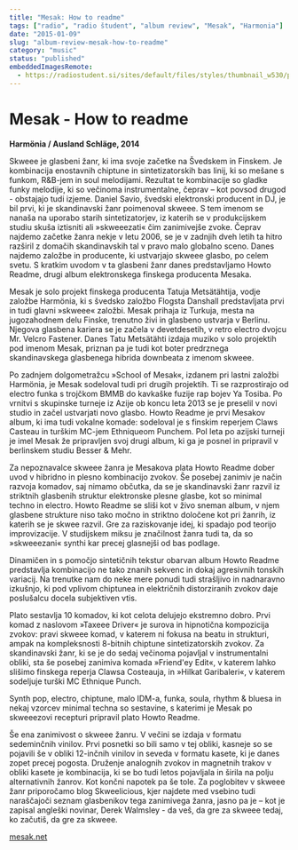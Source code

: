 ```yaml
---
title: "Mesak: How to readme"
tags: ["radio", "radio študent", "album review", "Mesak", "Harmonia"]
date: "2015-01-09"
slug: "album-review-mesak-how-to-readme"
category: "music"
status: "published"
embeddedImagesRemote:
  - https://radiostudent.si/sites/default/files/styles/thumbnail_w530/public/slike/2015-01-09-tolpa-bumov-mesak-howto-readme-36467.jpg
---
```



# Mesak - How to readme

**Harmönia / Ausland Schläge, 2014**

Skweee je glasbeni žanr, ki ima svoje začetke na Švedskem in Finskem. Je kombinacija enostavnih chiptune in sintetizatorskih bas linij, ki so mešane s funkom, R&B-jem in soul melodijami. Rezultat te kombinacije so gladke funky melodije, ki so večinoma instrumentalne, čeprav – kot povsod drugod - obstajajo tudi izjeme. Daniel Savio, švedski elektronski producent in DJ, je bil prvi, ki je skandinavski žanr poimenoval skweee. S tem imenom se nanaša na uporabo starih sintetizatorjev, iz katerih se v produkcijskem studiu skuša iztisniti ali »skweeezati« čim zanimivejše zvoke. Čeprav najdemo začetke žanra nekje v letu 2006, se je v zadnjih dveh letih ta hitro razširil z domačih skandinavskih tal v pravo malo globalno sceno. Danes najdemo založbe in producente, ki ustvarjajo skweee glasbo, po celem svetu. S kratkim uvodom v ta glasbeni žanr danes predstavljamo Howto Readme, drugi album elektronskega finskega producenta Mesaka.

Mesak je solo projekt finskega producenta Tatuja Metsätähtija, vodje založbe Harmönia, ki s švedsko založbo Flogsta Danshall predstavljata prvi in tudi glavni »skweee« založbi. Mesak prihaja iz Turkuja, mesta na jugozahodnem delu Finske, trenutno živi in glasbeno ustvarja v Berlinu. Njegova glasbena kariera se je začela v devetdesetih, v retro electro dvojcu Mr. Velcro Fastener. Danes Tatu Metsätähti izdaja muziko v solo projektih pod imenom Mesak, priznan pa je tudi kot boter predrznega skandinavskega glasbenega hibrida downbeata z imenom skweee.

Po zadnjem dolgometražcu »School of Mesak«, izdanem pri lastni založbi Harmönia, je Mesak sodeloval tudi pri drugih projektih. Ti se razprostirajo od electro funka s trojčkom BMMB do kavkaške fuzije rap bojev Ya Tosiba. Po vrnitvi s skupinske turneje iz Azije ob koncu leta 2013 se je preselil v novi studio in začel ustvarjati novo glasbo. Howto Readme je prvi Mesakov album, ki ima tudi vokalne komade: sodeloval je s finskim reperjem Claws Casteau in turškim MC-jem Ethniqueom Punchem. Pol leta po azijski turneji je imel Mesak že pripravljen svoj drugi album, ki ga je posnel in pripravil v berlinskem studiu Besser & Mehr.

Za nepoznavalce skweee žanra je Mesakova plata Howto Readme dober uvod v hibridno in plesno kombinacijo zvokov. Še posebej zanimiv je način razvoja komadov, saj nimamo občutka, da se je skandinavski žanr razvil iz striktnih glasbenih struktur elektronske plesne glasbe, kot so minimal techno in electro. Howto Readme se sliši kot v živo sneman album, v njem glasbene strukture niso tako močno in striktno določene kot pri žanrih, iz katerih se je skwee razvil. Gre za raziskovanje idej, ki spadajo pod teorijo improvizacije. V studijskem miksu je značilnost žanra tudi ta, da so »skweeezani« synthi kar precej glasnejši od bas podlage.

Dinamičen in s pomočjo sintetičnih tekstur obarvan album Howto Readme predstavlja kombinacijo ne tako znanih sekvenc in dokaj agresivnih tonskih variacij. Na trenutke nam do neke mere ponudi tudi strašljivo in nadnaravno izkušnjo, ki pod vplivom chiptunea in električnih distorziranih zvokov daje poslušalcu docela subjektiven vtis.

Plato sestavlja 10 komadov, ki kot celota delujejo ekstremno dobro. Prvi komad z naslovom »Taxeee Driver« je surova in hipnotična kompozicija zvokov: pravi skweee komad, v katerem ni fokusa na beatu in strukturi, ampak na kompleksnosti 8-bitnih chiptune sintetizatorskih zvokov. Za skandinavski žanr, ki se je do sedaj večinoma pojavljal v instrumentalni obliki, sta še posebej zanimiva komada »Friend'ey Edit«, v katerem lahko slišimo finskega reperja Clawsa Costeauja, in »Hilkat Garibaleri«, v katerem sodeljuje turški MC Ethnique Punch.

Synth pop, electro, chiptune, malo IDM-a, funka, soula, rhythm & bluesa in nekaj vzorcev minimal techna so sestavine, s katerimi je Mesak po skweeezovi recepturi pripravil plato Howto Readme.

Še ena zanimivost o skweee žanru. V večini se izdaja v formatu sedeminčnih vinilov. Prvi posnetki so bili samo v tej obliki, kasneje so se pojavili še v obliki 12-inčnih vinilov in seveda v formatu kasete, ki je danes zopet precej pogosta. Druženje analognih zvokov in magnetnih trakov v obliki kasete je kombinacija, ki se bo tudi letos pojavljala in širila na polju alternativnih žanrov. Kot končni napotek pa še tole. Za poglobitev v skweee žanr priporočamo blog Skweelicious, kjer najdete med vsebino tudi naraščajoči seznam glasbenikov tega zanimivega žanra, jasno pa je – kot je zapisal angleški novinar, Derek Walmsley - da veš, da gre za skweee tedaj, ko začutiš, da gre za skweee.

[mesak.net](http://mesak.net/)

<div
  style={{
    gridArea: "1/1",
    position: "relative",
    placeItems: "center",
    display: "grid",
  }}
>
  <GatsbyImage
    style={{ marginTop: "2em" }}
    imgStyle={{ border: "3px dotted tomato" }}
    alt=""
    image={getImage(props.remoteImages[0])}
  />
</div>
